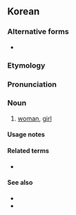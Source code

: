 ==Korean==

===Alternative forms===
* {{ko-l|녀자}} {{qualifier|Early Modern and contemporary North Korea}}

===Etymology===
{{ko-etym-Sino|女|female|子|offspring}}

===Pronunciation===
{{ko-IPA|a=Ko-여자.oga}}
{{ko-tone|HH}}

===Noun===
{{ko-noun|hanja=女子}}

# [[woman]], [[girl]]
#: {{ko-x|[[여자친구|'''여자'''친구]]|'''girl'''friend}}
#: {{ko-x|'''여자''' [[세]] [[명]][[이]] [[오다|왔다]] [[가다|갔다]].|Three '''women''' came and went.}}

====Usage notes====
{{U:ko:gender words}}

====Related terms====
* {{ko-l|남녀|男女|men and women}}

====See also====
* {{ko-l|어른||adult}}
* {{ko-l|아이||child}}